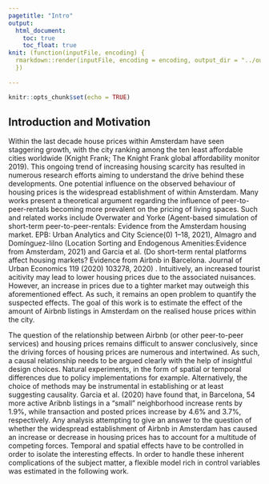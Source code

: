 ```yaml
---
pagetitle: "Intro"
output: 
  html_document:
    toc: true
    toc_float: true
knit: (function(inputFile, encoding) {
  rmarkdown::render(inputFile, encoding = encoding, output_dir = "../output") 
  })
  
---
```


```r
knitr::opts_chunk$set(echo = TRUE)
```

## Introduction and Motivation

Within the last decade house prices within Amsterdam have seen staggering growth, with the city ranking among the ten least affordable cities worldwide (Knight Frank; The Knight Frank global affordability monitor 2019). This ongoing trend of increasing housing scarcity has resulted in numerous research efforts aiming to understand the drive behind these developments. One potential influence on the observed behaviour of housing prices is the widespread establishment of \textit{Airbnb} within Amsterdam. Many works present a theoretical argument regarding the influence of peer-to-peer-rentals becoming more prevalent on the pricing of living spaces. Such and related works include Overwater and Yorke (Agent-based simulation of short-term peer-to-peer-rentals: Evidence from the Amsterdam housing market. EPB: Urban Analytics and City Science(0) 1–18, 2021), Almagro and Domínguez-Iilno (Location Sorting and Endogenous Amenities:Evidence from Amsterdam, 2021) and Garcia et al. (Do short-term rental platforms affect housing markets? Evidence from Airbnb in Barcelona. Journal of Urban Economics 119 (2020) 103278, 2020) . Intuitively, an increased tourist acitivity may lead to lower housing prices due to the associated nuisances. However, an increase in prices due to a tighter market may outweigh this aforementioned effect. As such, it remains an open problem to quantify the suspected effects. The goal of this work is to estimate the effect of the amount of Airbnb listings in Amsterdam on the realised house prices within the city.

The question of the relationship between Airbnb (or other peer-to-peer services) and housing prices remains difficult to answer conclusively, since the driving forces of housing prices are numerous and intertwined. As such, a causal relationship needs to be argued clearly with the help of insightful design choices. Natural experiments, in the form of spatial or temporal differences due to policy implementations for example. Alternatively, the choice of methods may be instrumental in establishing or at least suggesting causality. Garcia et al. (2020) have found that, in Barcelona, 54 more active Aribnb listings in a "small" neighborhood increase rents by 1.9%, while transaction and posted prices increase by 4.6% and 3.7%, respectively.
Any analysis attempting to give an answer to the question of whether the widespread establishment of Airbnb in Amsterdam has caused an increase or decrease in housing prices has to account for a multitude of competing forces. Temporal and spatial effects have to be controlled in order to isolate the interesting effects. In order to handle these inherent complications of the subject matter, a flexible model rich in control variables was estimated in the following work.


\begin{thebibliography}

\bibitem[Almagro and Domínguez-Iino, 2021]{alma} Location Sorting and Endogenous Amenities:Evidence from Amsterdam.Available at: https://economics.yale.edu/sites/default/files/location_sorting_compressed.pdf#cite.garcia2019short (accessed 8 April, 2021)

\bibitem[Garcia-López et al., 2020]{garcia} Do short-term rental platforms affect housing markets? Evidence from Airbnb in Barcelona. Journal of Urban Economics 119 (2020) 103278, 2020.

\bibitem[Knight Frank, 2019]{knig} The Knight Frank global affordability monitor 2019. Available at: https://www.knightfrank.com/blog/2019/01/28/the-knight-frank-global-affordability-monitor-2019 (accessed 8 April, 2021).

\bibitem[Overwater and Yorke-Smith, 2021]{yorke} Agent-based simulation of short-term peer-to-peer-rentals: Evidence from the Amsterdam housing market. EPB: Urban Analytics and City Science(0) 1–18, 2021.

\end{thebibliography}